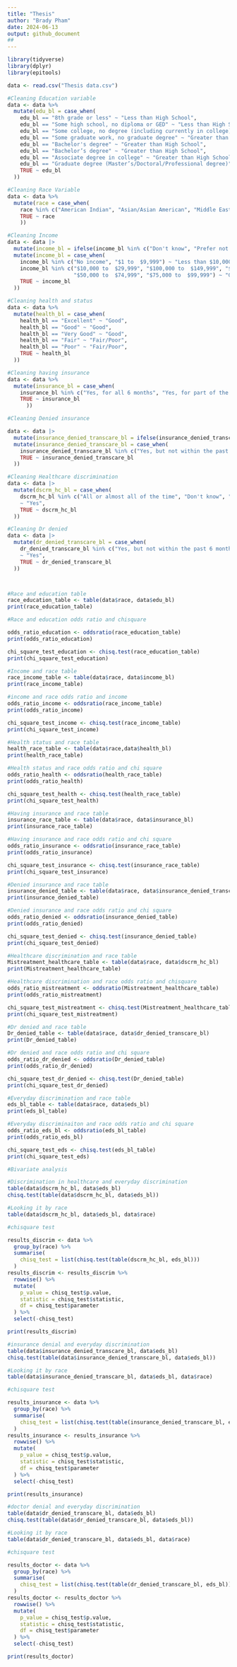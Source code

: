 ```yaml
---
title: "Thesis"
author: "Brady Pham"
date: 2024-06-13
output: github_document
## 
---
```



```r
library(tidyverse)
library(dplyr)
library(epitools)
```

```r
data <- read.csv("Thesis data.csv")

#Cleaning Education variable
data <- data %>%
  mutate(edu_bl = case_when(
    edu_bl == "8th grade or less" ~ "Less than High School",
    edu_bl == "Some high school, no diploma or GED" ~ "Less than High School",
    edu_bl == "Some college, no degree (including currently in college)" ~ "High school graduate/GED",
    edu_bl == "Some graduate work, no graduate degree" ~ "Greater than High School",
    edu_bl == "Bachelor's degree" ~ "Greater than High School",
    edu_bl == "Bachelor’s degree" ~ "Greater than High School",
    edu_bl == "Associate degree in college" ~ "Greater than High School",
    edu_bl == "Graduate degree (Master’s/Doctoral/Professional degree)" ~ "Greater than High School",
    TRUE ~ edu_bl 
  ))

#Cleaning Race Variable
data <- data %>%
  mutate(race = case_when( 
    race %in% c("American Indian", "Asian/Asian American", "Middle Eastern/North African") ~"Other",
    TRUE ~ race
    ))

#Cleaning Income
data <- data |>
  mutate(income_bl = ifelse(income_bl %in% c("Don't know", "Prefer not to answer"), NA, income_bl)) |>
  mutate(income_bl = case_when(
    income_bl %in% c("No income", "$1 to  $9,999") ~ "Less than $10,000", 
    income_bl %in% c("$10,000 to  $29,999", "$100,000 to  $149,999", "$30,000 to  $49,999",
                     "$50,000 to  $74,999", "$75,000 to  $99,999") ~ "Greater than $10,000",
    TRUE ~ income_bl
  ))

#Cleaning health and status
data <- data %>%
  mutate(health_bl = case_when(
    health_bl == "Excellent" ~ "Good",
    health_bl == "Good" ~ "Good",
    health_bl == "Very Good" ~ "Good",
    health_bl == "Fair" ~ "Fair/Poor",
    health_bl == "Poor" ~ "Fair/Poor",
    TRUE ~ health_bl
  ))

#Cleaning having insurance 
data <- data %>%
  mutate(insurance_bl = case_when(
    insurance_bl %in% c("Yes, for all 6 months", "Yes, for part of the 6 months") ~ "Yes",
    TRUE ~ insurance_bl
      ))

#Cleaning Denied insurance 

data <- data |> 
  mutate(insurance_denied_transcare_bl = ifelse(insurance_denied_transcare_bl %in% c("Don't know", "You have not asked for this"), NA, insurance_denied_transcare_bl)) |>
  mutate(insurance_denied_transcare_bl = case_when(
    insurance_denied_transcare_bl %in% c("Yes, but not within the past 6 months", "Yes, within the past 6 months") ~ "Yes",
    TRUE ~ insurance_denied_transcare_bl
  ))

#Cleaning Healthcare discrimination
data <- data |> 
  mutate(dscrm_hc_bl = case_when(
    dscrm_hc_bl %in% c("All or almost all of the time", "Don't know", "Most of the time", "Sometimes")
    ~ "Yes",
    TRUE ~ dscrm_hc_bl
  ))

#Cleaning Dr denied
data <- data |> 
  mutate(dr_denied_transcare_bl = case_when(
    dr_denied_transcare_bl %in% c("Yes, but not within the past 6 months", "Don't know", "Yes, within the past 6 months")
    ~ "Yes",
    TRUE ~ dr_denied_transcare_bl
  ))




```

```r
#Race and education table 
race_education_table <- table(data$race, data$edu_bl)
print(race_education_table)

#Race and education odds ratio and chisquare

odds_ratio_education <- oddsratio(race_education_table)
print(odds_ratio_education)

chi_square_test_education <- chisq.test(race_education_table)
print(chi_square_test_education)

```


```r
#Income and race table 
race_income_table <- table(data$race, data$income_bl)
print(race_income_table)

#income and race odds ratio and income
odds_ratio_income <- oddsratio(race_income_table)
print(odds_ratio_income)

chi_square_test_income <- chisq.test(race_income_table)
print(chi_square_test_income)


```



```r
#Health status and race table
health_race_table <- table(data$race,data$health_bl)
print(health_race_table)

#Health status and race odds ratio and chi square
odds_ratio_health <- oddsratio(health_race_table)
print(odds_ratio_health)

chi_square_test_health <- chisq.test(health_race_table)
print(chi_square_test_health)

```


```r
#Having insurance and race table
insurance_race_table <- table(data$race, data$insurance_bl)
print(insurance_race_table)

#Having insurance and race odds ratio and chi square
odds_ratio_insurance <- oddsratio(insurance_race_table)
print(odds_ratio_insurance)

chi_square_test_insurance <- chisq.test(insurance_race_table)
print(chi_square_test_insurance)


```


```r
#Denied insurance and race table 
insurance_denied_table <- table(data$race, data$insurance_denied_transcare_bl)
print(insurance_denied_table)

#Denied insurance and race odds ratio and chi square
odds_ratio_denied <- oddsratio(insurance_denied_table)
print(odds_ratio_denied)

chi_square_test_denied <- chisq.test(insurance_denied_table)
print(chi_square_test_denied)


```

```r
#Healthcare discrimination and race table
Mistreatment_healthcare_table <- table(data$race, data$dscrm_hc_bl) 
print(Mistreatment_healthcare_table)

#Healthcare discrimination and race odds ratio and chisquare
odds_ratio_mistreatment <- oddsratio(Mistreatment_healthcare_table)
print(odds_ratio_mistreatment)

chi_square_test_mistreatment <- chisq.test(Mistreatment_healthcare_table)
print(chi_square_test_mistreatment)


```

```r
#Dr denied and race table
Dr_denied_table <- table(data$race, data$dr_denied_transcare_bl)
print(Dr_denied_table)

#Dr denied and race odds ratio and chi square 
odds_ratio_dr_denied <- oddsratio(Dr_denied_table)
print(odds_ratio_dr_denied)

chi_square_test_dr_denied <- chisq.test(Dr_denied_table)
print(chi_square_test_dr_denied)

```

```r
#Everyday discrimination and race table 
eds_bl_table <- table(data$race, data$eds_bl)
print(eds_bl_table)

#Everyday discriminaiton and race odds ratio and chi square 
odds_ratio_eds_bl <- oddsratio(eds_bl_table)
print(odds_ratio_eds_bl)

chi_square_test_eds <- chisq.test(eds_bl_table)
print(chi_square_test_eds)

```



```r
#Bivariate analysis 

#Discrimination in healthcare and everyday discrimination
table(data$dscrm_hc_bl, data$eds_bl)
chisq.test(table(data$dscrm_hc_bl, data$eds_bl))

#Looking it by race
table(data$dscrm_hc_bl, data$eds_bl, data$race)

#chisquare test 

results_discrim <- data %>%
  group_by(race) %>%
  summarise(
    chisq_test = list(chisq.test(table(dscrm_hc_bl, eds_bl)))
  )
results_discrim <- results_discrim %>%
  rowwise() %>%
  mutate(
    p_value = chisq_test$p.value,
    statistic = chisq_test$statistic,
    df = chisq_test$parameter
  ) %>%
  select(-chisq_test)

print(results_discrim)

```


```r

#insurance denial and everyday discrimination
table(data$insurance_denied_transcare_bl, data$eds_bl)
chisq.test(table(data$insurance_denied_transcare_bl, data$eds_bl))

#Looking it by race
table(data$insurance_denied_transcare_bl, data$eds_bl, data$race)

#chisquare test 

results_insurance <- data %>%
  group_by(race) %>%
  summarise(
    chisq_test = list(chisq.test(table(insurance_denied_transcare_bl, eds_bl)))
  )
results_insurance <- results_insurance %>%
  rowwise() %>%
  mutate(
    p_value = chisq_test$p.value,
    statistic = chisq_test$statistic,
    df = chisq_test$parameter
  ) %>%
  select(-chisq_test)

print(results_insurance)
```


```r
#doctor denial and everyday discrimination
table(data$dr_denied_transcare_bl, data$eds_bl)
chisq.test(table(data$dr_denied_transcare_bl, data$eds_bl))

#Looking it by race
table(data$dr_denied_transcare_bl, data$eds_bl, data$race)

#chisquare test 

results_doctor <- data %>%
  group_by(race) %>%
  summarise(
    chisq_test = list(chisq.test(table(dr_denied_transcare_bl, eds_bl)))
  )
results_doctor <- results_doctor %>%
  rowwise() %>%
  mutate(
    p_value = chisq_test$p.value,
    statistic = chisq_test$statistic,
    df = chisq_test$parameter
  ) %>%
  select(-chisq_test)

print(results_doctor)
```





